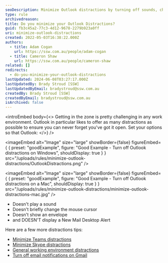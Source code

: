 ```yaml
---
seoDescription: Minimize Outlook distractions by turning off sounds, changing mouse cursors, and disabling new mail desktop alerts for improved productivity.
type: rule
archivedreason:
title: Do you minimize your Outlook Distractions?
guid: fb3c45a2-77c3-4d12-9678-2279b923a0ff
uri: minimize-outlook-distractions
created: 2022-05-03T16:38:22.000Z
authors:
  - title: Adam Cogan
    url: https://ssw.com.au/people/adam-cogan
  - title: Cameron Shaw
    url: https://ssw.com.au/people/cameron-shaw
related: []
redirects:
  - do-you-minimize-your-outlook-distractions
lastUpdated: 2024-06-08T03:27:17.000Z
lastUpdatedBy: Brady Stroud [SSW]
lastUpdatedByEmail: bradystroud@ssw.com.au
createdBy: Brady Stroud [SSW]
createdByEmail: bradystroud@ssw.com.au
isArchived: false
---
```


<introEmbed
  body={<>
Getting in the zone is pretty challenging in any work environment. Outlook in particular likes to offer as many distractions as possible to ensure you can never forget you've got it open. Set your options so that Outlook:
  </>}
/>

<imageEmbed
  alt="Image"
  size="large"
  showBorder={false}
  figureEmbed={ {
    preset: "goodExample",
    figure: "Good Example - Turn off Outlook distractions on Windows",
    shouldDisplay: true
  } }
  src="/uploads/rules/minimize-outlook-distractions/OutlookDistractions.png"
/>


<imageEmbed
  alt="Image"
  size="large"
  showBorder={false}
  figureEmbed={ {
    preset: "goodExample",
    figure: "Good Example - Turn off Outlook distractions on a Mac",
    shouldDisplay: true
  } }
  src="/uploads/rules/minimize-outlook-distractions/minimize-outlook-distractions-mac.jpg"
/>


- Doesn't play a sound
- Doesn't briefly change the mouse cursor
- Doesn't show an envelope
- and DOESN'T display a New Mail Desktop Alert

Here are a few more distractions tips:

- [Minimize Teams distractions](/do-you-minimize-team-distractions)
- [Minimize Skype distractions](/minimize-skype-distractions)
- [General working environment distractions](/do-you-deal-with-distractions)
- [Turn off email notifications on Gmail](https://support.google.com/mail/answer/1075549)
